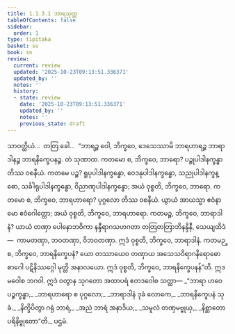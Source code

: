 ```yaml
---
title: 1.1.3.1 ဘာရသုတ္တ
tableOfContents: false
sidebar:
  order: 1
type: tipitaka
basket: su
book: sn
review:
  current: review
  updated: '2025-10-23T09:13:51.336371'
  updated_by: ''
  notes: ''
  history:
  - state: review
    date: '2025-10-23T09:13:51.336371'
    updated_by: ''
    notes: ''
    previous_state: draft
---
```



<ReviewStatus review={frontmatter.review} showDetails={true} />

<HypothesisAnnotation frontmatter={frontmatter} />

<DynamicBreadcrumb />

<Division number="22" book="sn" e="ch" v="18" p="282">

<Paragraph number="121" book="sn">
သာဝတ္ထိယံ…  တတြ ခေါ…  “ဘာရဉ္စ ဝေါ, ဘိက္ခဝေ, ဒေသေဿာမိ ဘာရဟာရဉ္စ ဘာရာဒါနဉ္စ ဘာရနိက္ခေပနဉ္စ. တံ သုဏာထ. ကတမော စ, ဘိက္ခဝေ, ဘာရော? ပဉ္စုပါဒါနက္ခန္ဓာ တိဿ ဝစနီယံ. ကတမေ ပဉ္စ? ရူပုပါဒါနက္ခန္ဓော, ဝေဒနုပါဒါနက္ခန္ဓော, သညုပါဒါနက္ခန္ဓော, သင်္ခါရုပါဒါနက္ခန္ဓော, ဝိညာဏုပါဒါနက္ခန္ဓော; အယံ ဝုစ္စတိ, ဘိက္ခဝေ, ဘာရော.
</Paragraph>

<Paragraph number="122" book="sn">
ကတမော စ, ဘိက္ခဝေ, ဘာရဟာရော? ပုဂ္ဂလော တိဿ ဝစနီယံ. ယွာယံ အာယသ္မာ ဧဝံနာမော ဧဝံဂေါတ္တော; အယံ ဝုစ္စတိ, ဘိက္ခဝေ, ဘာရဟာရော.
</Paragraph>

<Paragraph number="123" book="sn">
ကတမဉ္စ, ဘိက္ခဝေ, ဘာရာဒါနံ? ယာယံ တဏှာ ပေါနောဘဝိကာ နန္ဒီရာဂသဟဂတာ တတြတတြာဘိနန္ဒိနီ, သေယျထိဒံ—  ကာမတဏှာ, ဘဝတဏှာ, ဝိဘဝတဏှာ. ဣဒံ ဝုစ္စတိ, ဘိက္ခဝေ, ဘာရာဒါနံ.
</Paragraph>

<Paragraph number="124" book="sn">
ကတမဉ္စ, ဘိက္ခဝေ, ဘာရနိက္ခေပနံ? ယော တဿာယေဝ တဏှာယ အသေသဝိရာဂနိရောဓော စာဂေါ ပဋိနိဿဂ္ဂေါ မုတ္တိ အနာလယော. ဣဒံ ဝုစ္စတိ, ဘိက္ခဝေ, ဘာရနိက္ခေပနန်”တိ.
</Paragraph>

<Paragraph number="125" book="sn">
ဣဒမဝေါစ ဘဂဝါ. ဣဒံ ဝတွာန သုဂတော အထာပရံ ဧတဒဝေါစ သတ္ထာ—
</Paragraph>

<Paragraph number="126" type="verses" book="sn">
_“ဘာရာ ဟဝေ ပဉ္စက္ခန္ဓာ,_  
_ဘာရဟာရော စ ပုဂ္ဂလော;_  
_ဘာရာဒါနံ ဒုခံ လောကေ,_  
_ဘာရနိက္ခေပနံ သုခံ._  

</Paragraph>

<Paragraph number="127" type="verses" book="sn">
_နိက္ခိပိတွာ ဂရုံ ဘာရံ,_  
_အညံ ဘာရံ အနာဒိယ;_  
_သမူလံ တဏှမဗ္ဗုယှ,_  
_နိစ္ဆာတော ပရိနိဗ္ဗုတော”တိ._  


</Paragraph>
</Division>

<Paragraph number="128" type="center" book="sn">
ပဌမံ.
</Paragraph>